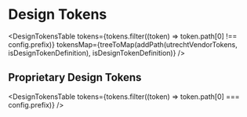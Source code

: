 
<Meta title="Voorbeeld Thema/Design Tokens" />

# Design Tokens

<DesignTokensTable
  tokens={tokens.filter((token) => token.path[0] !== config.prefix)}
  tokensMap={treeToMap(addPath(utrechtVendorTokens, isDesignTokenDefinition), isDesignTokenDefinition)}
/>

## Proprietary Design Tokens

<DesignTokensTable tokens={tokens.filter((token) => token.path[0] === config.prefix)} />
